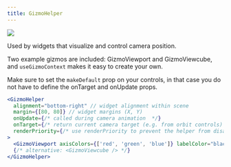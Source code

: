 ```yaml
---
title: GizmoHelper
---
```


[![](https://img.shields.io/badge/-storybook-%23ff69b4)](https://drei.pmnd.rs/?path=/story/gizmos-gizmohelper--gizmo-helper-story)

Used by widgets that visualize and control camera position.

Two example gizmos are included: GizmoViewport and GizmoViewcube, and `useGizmoContext` makes it easy to create your own.

Make sure to set the `makeDefault` prop on your controls, in that case you do not have to define the onTarget and onUpdate props.

```jsx
<GizmoHelper
  alignment="bottom-right" // widget alignment within scene
  margin={[80, 80]} // widget margins (X, Y)
  onUpdate={/* called during camera animation  */}
  onTarget={/* return current camera target (e.g. from orbit controls) to center animation */}
  renderPriority={/* use renderPriority to prevent the helper from disappearing if there is another useFrame(..., 1)*/}
>
  <GizmoViewport axisColors={['red', 'green', 'blue']} labelColor="black" />
  {/* alternative: <GizmoViewcube /> */}
</GizmoHelper>
```
